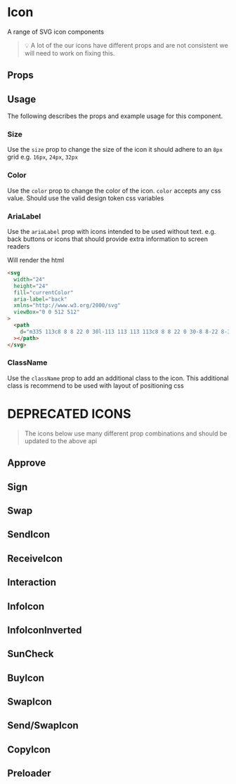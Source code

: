 

# Icon

A range of SVG icon components

> 💡 A lot of the our icons have different props and are not consistent we will need to work on fixing this.

## Props

<ArgsTable of={IconCaretLeft} />

## Usage

The following describes the props and example usage for this component.

### Size

Use the `size` prop to change the size of the icon it should adhere to an `8px` grid e.g. `16px`, `24px`, `32px`

<Canvas>
  <Story id="ui-components-ui-icon-icon-stories-js--size" />
</Canvas>

### Color

Use the `color` prop to change the color of the icon. `color` accepts any css value. Should use the valid design token css variables

<Canvas>
  <Story id="ui-components-ui-icon-icon-stories-js--color" />
</Canvas>

### AriaLabel

Use the `ariaLabel` prop with icons intended to be used without text. e.g. back buttons or icons that should provide extra information to screen readers

<Canvas>
  <Story id="ui-components-ui-icon-icon-stories-js--aria-label" />
</Canvas>

Will render the html

```html
<svg
  width="24"
  height="24"
  fill="currentColor"
  aria-label="back"
  xmlns="http://www.w3.org/2000/svg"
  viewBox="0 0 512 512"
>
  <path
    d="m335 113c8 8 8 22 0 30l-113 113 113 113c8 8 8 22 0 30-8 8-22 8-30 0l-128-128c-8-8-8-22 0-30l128-128c8-8 22-8 30 0z"
  ></path>
</svg>
```

### ClassName

Use the `className` prop to add an additional class to the icon. This additional class is recommend to be used with layout of positioning css

# DEPRECATED ICONS

> The icons below use many different prop combinations and should be updated to the above api

## Approve

<Canvas>
  <Story id="ui-components-ui-icon-icon-stories-js--approve-story" />
</Canvas>

<ArgsTable of={Approve} />

## Sign

<Canvas>
  <Story id="ui-components-ui-icon-icon-stories-js--sign-story" />
</Canvas>

<ArgsTable of={Sign} />

## Swap

<Canvas>
  <Story id="ui-components-ui-icon-icon-stories-js--swap-story" />
</Canvas>

<ArgsTable of={Swap} />

## SendIcon

<Canvas>
  <Story id="ui-components-ui-icon-icon-stories-js--send-icon-story" />
</Canvas>

<ArgsTable of={SendIcon} />

## ReceiveIcon

<Canvas>
  <Story id="ui-components-ui-icon-icon-stories-js--receive-icon-story" />
</Canvas>

<ArgsTable of={ReceiveIcon} />

## Interaction

<Canvas>
  <Story id="ui-components-ui-icon-icon-stories-js--interaction-story" />
</Canvas>

<ArgsTable of={Interaction} />

## InfoIcon

<Canvas>
  <Story id="ui-components-ui-icon-icon-stories-js--info-icon-story" />
</Canvas>

<ArgsTable of={InfoIcon} />

## InfoIconInverted

<Canvas>
  <Story id="ui-components-ui-icon-icon-stories-js--info-icon-inverted-story" />
</Canvas>

<ArgsTable of={InfoIconInverted} />

## SunCheck

<Canvas>
  <Story id="ui-components-ui-icon-icon-stories-js--sun-check-story" />
</Canvas>

<ArgsTable of={SunCheck} />

## BuyIcon

<Canvas>
  <Story id="ui-components-ui-icon-icon-stories-js--buy-icon-story" />
</Canvas>

<ArgsTable of={BuyIcon} />

## SwapIcon

<Canvas>
  <Story id="ui-components-ui-icon-icon-stories-js--swap-icon-story" />
</Canvas>

<ArgsTable of={SwapIcon} />

## Send/SwapIcon

<Canvas>
  <Story id="ui-components-ui-icon-icon-stories-js--send-swap-icon-story" />
</Canvas>

<ArgsTable of={SwapIconComponent} />

## CopyIcon

<Canvas>
  <Story id="ui-components-ui-icon-icon-stories-js--copy-icon-story" />
</Canvas>

<ArgsTable of={CopyIcon} />

## Preloader

<Canvas>
  <Story id="ui-components-ui-icon-icon-stories-js--preloader-story" />
</Canvas>

<ArgsTable of={Preloader} />
